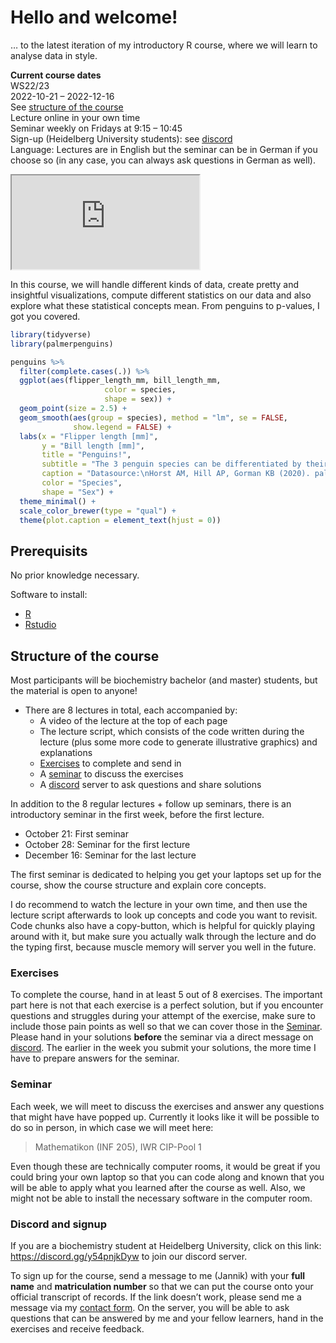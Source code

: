 # Hello and welcome! {- #welcome}

... to the latest iteration of my introductory R course, where we will learn to analyse data in style.

::: { .alert .alert-primary}
**Current course dates**\
WS22/23\
2022-10-21 -- 2022-12-16\
See [structure of the course](#structure)\
Lecture online in your own time\
Seminar weekly on Fridays at 9:15 – 10:45\
Sign-up (Heidelberg University students): see [discord](#discord)\
Language: Lectures are in English but the seminar can be in German if you choose so
(in any case, you can always ask questions in German as well).
:::

::: {.video-container}
<iframe class="video" src="https://www.youtube.com/embed/GguzPRquTLI?vq=hd1080" allowfullscreen></iframe>
:::

In this course, we will handle different kinds of data, create pretty and insightful visualizations, compute different statistics on our data and also explore what these statistical concepts mean.
From penguins to p-values, I got you covered.

```r
library(tidyverse)
library(palmerpenguins)

penguins %>%
  filter(complete.cases(.)) %>% 
  ggplot(aes(flipper_length_mm, bill_length_mm,
                     color = species,
                     shape = sex)) +
  geom_point(size = 2.5) +
  geom_smooth(aes(group = species), method = "lm", se = FALSE,
              show.legend = FALSE) +
  labs(x = "Flipper length [mm]",
       y = "Bill length [mm]",
       title = "Penguins!",
       subtitle = "The 3 penguin species can be differentiated by their flipper- and bill-lengths.",
       caption = "Datasource:\nHorst AM, Hill AP, Gorman KB (2020). palmerpenguins:\nPalmer Archipelago (Antarctica) penguin data.\nR package version 0.1.0. https://allisonhorst.github.io/palmerpenguins/",
       color = "Species",
       shape = "Sex") +
  theme_minimal() +
  scale_color_brewer(type = "qual") +
  theme(plot.caption = element_text(hjust = 0))
```

## Prerequisits

No prior knowledge necessary.

Software to install:

- [R](https://cloud.r-project.org/)
- [Rstudio](https://www.rstudio.com/products/rstudio/download/#download)

## Structure of the course {#structure}

Most participants will be biochemistry bachelor (and master) students,
but the material is open to anyone!

- There are 8 lectures in total, each accompanied by:
  - A video of the lecture at the top of each page
  - The lecture script, which consists of the code written during the lecture
    (plus some more code to generate illustrative graphics) and explanations
  - [Exercises](#exe) to complete and send in
  - A [seminar] to discuss the exercises
  - A [discord](#discord) server to ask questions and share solutions

In addition to the 8 regular lectures + follow up seminars, there
is an introductory seminar in the first week, before the first lecture.

- October 21: First seminar
- October 28: Seminar for the first lecture
- December 16: Seminar for the last lecture

The first seminar is dedicated to helping you get your laptops set up for the course,
show the course structure and explain core concepts.

I do recommend to watch the lecture in your own time, and then use the lecture script afterwards to look up concepts and code you want to revisit.
Code chunks also have a copy-button, which is helpful for quickly playing around with it, but make sure you actually walk through the lecture and do the typing first,
because muscle memory will server you well in the future.

### Exercises {#exe}

To complete the course, hand in at least 5 out of 8 exercises.
The important part here is not that each exercise is a perfect solution,
but if you encounter questions and struggles during your attempt of the exercise, make sure to include those pain points as well so that we can cover those in the [Seminar].
Please hand in your solutions **before** the seminar via a direct message on [discord](#discord).
The earlier in the week you submit your solutions,
the more time I have to prepare answers for the seminar.

### Seminar

Each week, we will meet to discuss the exercises and answer any questions that might have have popped up.
Currently it looks like it will be possible to do so in person, in which case we will meet here: 

> Mathematikon (INF 205), IWR CIP-Pool 1

Even though these are technically computer rooms, it would be great if you could bring your own laptop so that you can code along and known that you will be able to apply what you learned after the course as well.
Also, we might not be able to install the necessary software in the computer room.

### Discord and signup {#discord}

If you are a biochemistry student at Heidelberg University, click on this link: <https://discord.gg/y54pnjkDyw> to join our discord server.

To sign up for the course, send a message to me (Jannik) with your **full name** and **matriculation number** so that we can put the course onto your official transcript of records.
If the link doesn't work, please send me a message via my [contact form](https://jmbuhr.de/contact).
On the server, you will be able to ask questions that can be answered by me and your fellow learners, hand in the exercises and receive feedback.


